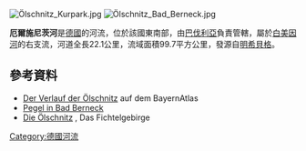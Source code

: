 [[Image:Ölschnitz_Kurpark.jpg|right]]
{{Coord|50|2|33|N|11|40|6|E|display=title}}
[[Image:Ölschnitz_Bad_Berneck.jpg|right]]

'''厄爾施尼茨河'''是[[德國|德國]]的河流，位於該國東南部，由[[巴伐利亞|巴伐利亞]]負責管轄，屬於[[白美因河|白美因河]]的右支流，河道全長22.1公里，流域面積99.7平方公里，發源自[[明希貝格|明希貝格]]。

==參考資料==
* [https://geoportal.bayern.de/bayernatlas/?zoom=8&Y=4477742.06&X=5549323.86&lang=de&topic=ba&bgLayer=tk&catalogNodes=122 Der Verlauf der Ölschnitz] {{Wayback|url=https://geoportal.bayern.de/bayernatlas/?zoom=8&Y=4477742.06&X=5549323.86&lang=de&topic=ba&bgLayer=tk&catalogNodes=122 |date=20170302030136 }} auf dem BayernAtlas
* [http://www.hnd.bayern.de/pegel/oberer_main_elbe/bad-berneck-24113459 Pegel in Bad Berneck] {{Wayback|url=http://www.hnd.bayern.de/pegel/oberer_main_elbe/bad-berneck-24113459 |date=20210204062855 }}
* [http://www.bayern-fichtelgebirge.de/gewaesserkunde/14.htm?14 Die Ölschnitz] {{Wayback|url=http://www.bayern-fichtelgebirge.de/gewaesserkunde/14.htm?14 |date=20160303232319 }}, Das Fichtelgebirge

{{Germany-geo-stub}}
[[Category:德國河流|Category:德國河流]]